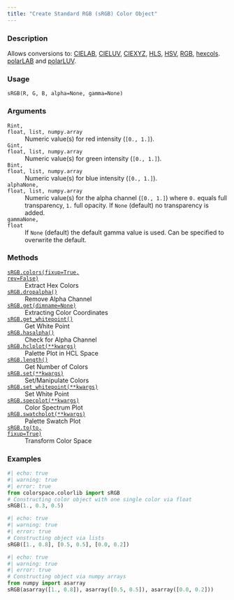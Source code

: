 ```yaml
---
title: "Create Standard RGB (sRGB) Color Object"
---
```


### Description

Allows conversions to: [CIELAB](colorspace.colorlib.CIELAB.qmd), [CIELUV](colorspace.colorlib.CIELUV.qmd),
[CIEXYZ](colorspace.colorlib.CIEXYZ.qmd), [HLS](colorspace.colorlib.HLS.qmd), [HSV](colorspace.colorlib.HSV.qmd), [RGB](colorspace.colorlib.RGB.qmd),
[hexcols](colorspace.colorlib.hexcols.qmd). [polarLAB](colorspace.colorlib.polarLAB.qmd) and [polarLUV](colorspace.colorlib.polarLUV.qmd).

### Usage

<pre><code class='language-python'>sRGB(R, G, B, alpha=None, gamma=None)</code></pre>

### Arguments

<dl class="pyp-list param-list">
  <dt style = "white-space: nowrap; font-family: monospace; vertical-align: top">
   <code id="colorspace.colorlib.sRGB:R">R</code><code class="argument-class">int, float, list, numpy.array</code>
  </dt>
 <dd>Numeric value(s) for red intensity (`[0., 1.]`).</dd>
  <dt style = "white-space: nowrap; font-family: monospace; vertical-align: top">
   <code id="colorspace.colorlib.sRGB:G">G</code><code class="argument-class">int, float, list, numpy.array</code>
  </dt>
 <dd>Numeric value(s) for green intensity (`[0., 1.]`).</dd>
  <dt style = "white-space: nowrap; font-family: monospace; vertical-align: top">
   <code id="colorspace.colorlib.sRGB:B">B</code><code class="argument-class">int, float, list, numpy.array</code>
  </dt>
 <dd>Numeric value(s) for blue intensity (`[0., 1.]`).</dd>
  <dt style = "white-space: nowrap; font-family: monospace; vertical-align: top">
   <code id="colorspace.colorlib.sRGB:alpha">alpha</code><code class="argument-class">None, float, list, numpy.array</code>
  </dt>
 <dd>Numeric value(s) for the alpha
channel (`[0., 1.]`) where `0.` equals full transparency, `1.` full
opacity. If `None` (default) no transparency is added.</dd>
  <dt style = "white-space: nowrap; font-family: monospace; vertical-align: top">
   <code id="colorspace.colorlib.sRGB:gamma">gamma</code><code class="argument-class">None, float</code>
  </dt>
 <dd>If `None` (default) the default gamma value is used.
Can be specified to overwrite the default.</dd>
</dl>

### Methods

<dl class="pyp-list method-list">
    <dt style = "white-space: nowrap; font-family: monospace; vertical-align: top">
       <code>[sRGB.colors(fixup=True, rev=False)](colorspace.colorlib.sRGB.colors.qmd)</code>
    </dt>
    <dd>Extract Hex Colors</dd>
    <dt style = "white-space: nowrap; font-family: monospace; vertical-align: top">
       <code>[sRGB.dropalpha()](colorspace.colorlib.sRGB.dropalpha.qmd)</code>
    </dt>
    <dd>Remove Alpha Channel</dd>
    <dt style = "white-space: nowrap; font-family: monospace; vertical-align: top">
       <code>[sRGB.get(dimname=None)](colorspace.colorlib.sRGB.get.qmd)</code>
    </dt>
    <dd>Extracting Color Coordinates</dd>
    <dt style = "white-space: nowrap; font-family: monospace; vertical-align: top">
       <code>[sRGB.get_whitepoint()](colorspace.colorlib.sRGB.get_whitepoint.qmd)</code>
    </dt>
    <dd>Get White Point</dd>
    <dt style = "white-space: nowrap; font-family: monospace; vertical-align: top">
       <code>[sRGB.hasalpha()](colorspace.colorlib.sRGB.hasalpha.qmd)</code>
    </dt>
    <dd>Check for Alpha Channel</dd>
    <dt style = "white-space: nowrap; font-family: monospace; vertical-align: top">
       <code>[sRGB.hclplot(**kwargs)](colorspace.colorlib.sRGB.hclplot.qmd)</code>
    </dt>
    <dd>Palette Plot in HCL Space</dd>
    <dt style = "white-space: nowrap; font-family: monospace; vertical-align: top">
       <code>[sRGB.length()](colorspace.colorlib.sRGB.length.qmd)</code>
    </dt>
    <dd>Get Number of Colors</dd>
    <dt style = "white-space: nowrap; font-family: monospace; vertical-align: top">
       <code>[sRGB.set(**kwargs)](colorspace.colorlib.sRGB.set.qmd)</code>
    </dt>
    <dd>Set/Manipulate Colors</dd>
    <dt style = "white-space: nowrap; font-family: monospace; vertical-align: top">
       <code>[sRGB.set_whitepoint(**kwargs)](colorspace.colorlib.sRGB.set_whitepoint.qmd)</code>
    </dt>
    <dd>Set White Point</dd>
    <dt style = "white-space: nowrap; font-family: monospace; vertical-align: top">
       <code>[sRGB.specplot(**kwargs)](colorspace.colorlib.sRGB.specplot.qmd)</code>
    </dt>
    <dd>Color Spectrum Plot</dd>
    <dt style = "white-space: nowrap; font-family: monospace; vertical-align: top">
       <code>[sRGB.swatchplot(**kwargs)](colorspace.colorlib.sRGB.swatchplot.qmd)</code>
    </dt>
    <dd>Palette Swatch Plot</dd>
    <dt style = "white-space: nowrap; font-family: monospace; vertical-align: top">
       <code>[sRGB.to(to, fixup=True)](colorspace.colorlib.sRGB.to.qmd)</code>
    </dt>
    <dd>Transform Color Space</dd>
</dl>


### Examples

```python
#| echo: true
#| warning: true
#| error: true
from colorspace.colorlib import sRGB
# Constructing color object with one single color via float
sRGB(1., 0.3, 0.5)
```

```python
#| echo: true
#| warning: true
#| error: true
# Constructing object via lists
sRGB([1., 0.8], [0.5, 0.5], [0.0, 0.2])
```

```python
#| echo: true
#| warning: true
#| error: true
# Constructing object via numpy arrays
from numpy import asarray
sRGB(asarray([1., 0.8]), asarray([0.5, 0.5]), asarray([0.0, 0.2]))
```



